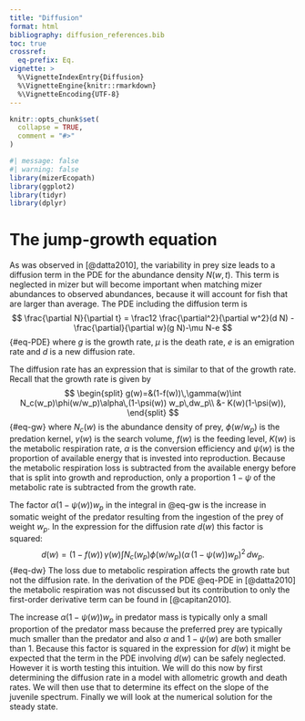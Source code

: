 ```yaml
---
title: "Diffusion"
format: html
bibliography: diffusion_references.bib
toc: true
crossref:
  eq-prefix: Eq.
vignette: >
  %\VignetteIndexEntry{Diffusion}
  %\VignetteEngine{knitr::rmarkdown}
  %\VignetteEncoding{UTF-8}
---
```


```r
knitr::opts_chunk$set(
  collapse = TRUE,
  comment = "#>"
)
```

```r
#| message: false
#| warning: false
library(mizerEcopath)
library(ggplot2)
library(tidyr)
library(dplyr)
```

# The jump-growth equation {#sec-jump-growth}

As was observed in [@datta2010], the variability in prey size leads to a diffusion term in the PDE for the abundance density $N(w,t)$. This term is neglected in mizer but will become important when matching mizer abundances to observed abundances, because it will account for fish that are larger than average. The PDE including the diffusion term is
$$
\frac{\partial N}{\partial t} = \frac12 \frac{\partial^2}{\partial w^2}(d N) - \frac{\partial}{\partial w}(g N)-\mu N-e
$$ {#eq-PDE}
where $g$ is the growth rate, $\mu$ is the death rate, $e$ is an emigration rate and $d$ is a new diffusion rate.

The diffusion rate has an expression that is similar to that of the growth rate. Recall that the growth rate is given by
$$
\begin{split}
g(w)=&(1-f(w))\,\gamma(w)\int N_c(w_p)\phi(w/w_p)\alpha\,(1-\psi(w)) w_p\,dw_p\\
&- K(w)(1-\psi(w)),
\end{split}
$$ {#eq-gw}
where $N_c(w)$ is the abundance density of prey, $\phi(w/w_p)$ is the predation kernel, $\gamma(w)$ is the search volume, $f(w)$ is the feeding level, $K(w)$ is the metabolic respiration rate, $\alpha$ is the conversion efficiency and $\psi(w)$ is the proportion of available energy that is invested into reproduction. Because the metabolic respiration loss is subtracted from the available energy before that is split into growth and reproduction, only a proportion $1-\psi$ of the metabolic rate is subtracted from the growth rate.

The factor $\alpha (1- \psi(w))w_p$ in the integral in @eq-gw is the increase in somatic weight of the predator resulting from the ingestion of the prey of weight $w_p$. In the expression for the diffusion rate $d(w)$ this factor is squared:
$$
d(w) = (1-f(w))\,\gamma(w) \int N_c(w_p)\phi(w/w_p)(\alpha\,(1-\psi(w)) w_p)^2\,dw_p.
$$ {#eq-dw}
The loss due to metabolic respiration affects the growth rate but not the diffusion rate. In the derivation of the PDE @eq-PDE in [@datta2010] the metabolic respiration was not discussed but its contribution to only the first-order derivative term can be found in [@capitan2010].

The increase $\alpha (1- \psi(w))w_p$ in predator mass is typically only a small proportion of the predator mass because the preferred prey are typically much smaller than the predator and also $\alpha$ and $1-\psi(w)$ are both smaller than $1$. Because this factor is squared in the expression for $d(w)$ it might be expected that the term in the PDE involving $d(w)$ can be safely neglected. However it is worth testing this intuition. We will do this now by first determining the diffusion rate in a model with allometric growth and death rates. We will then use that to determine its effect on the slope of the juvenile spectrum. Finally we will look at the numerical solution for the steady state.

